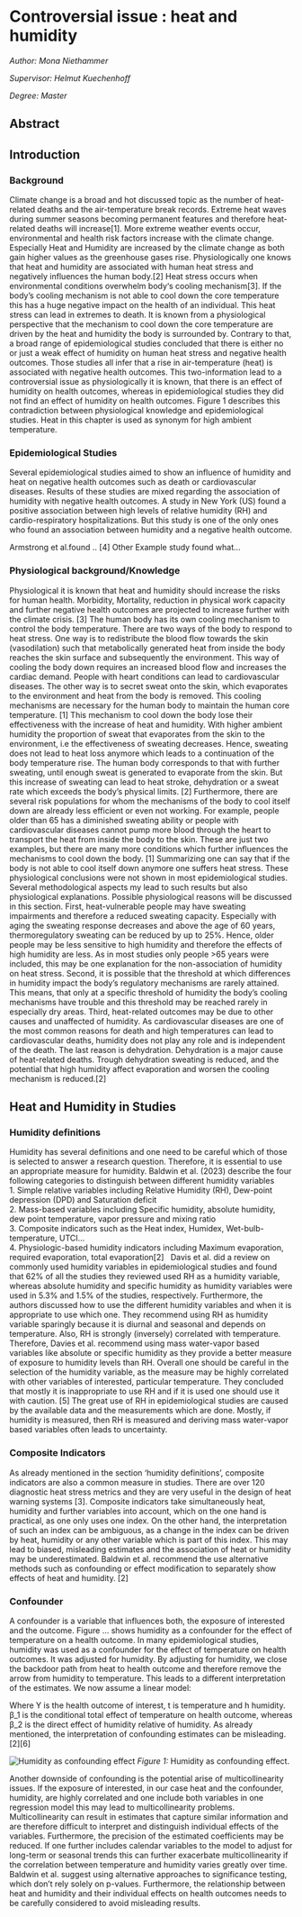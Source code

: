 # Controversial issue : heat and humidity    {#he3}

*Author: Mona Niethammer*

*Supervisor: Helmut Kuechenhoff*

*Degree: Master*   

## Abstract

## Introduction 

### Background 
Climate change is a broad and hot discussed topic as the number of heat-related deaths and the air-temperature break records. Extreme heat waves during summer seasons becoming permanent features and therefore heat-related deaths will increase[1]. More extreme weather events occur, environmental and health risk factors increase with the climate change. Especially Heat and Humidity are increased by the climate change as both gain higher values as the greenhouse gases rise. Physiologically one knows that heat and humidity are associated with human heat stress and negatively influences the human body.[2] Heat stress occurs when environmental conditions overwhelm body‘s cooling mechanism[3]. If the body's cooling mechanism is not able to cool down the core temperature this has a huge negative impact on the health of an individual. This heat stress can lead in extremes to death. It is known from a physiological perspective that the mechanism to cool down the core temperature are driven by the heat and humidity the body is surrounded by. Contrary to that, a broad range of epidemiological studies concluded that there is either no or just a weak effect of humidity on human heat stress and negative health outcomes. Those studies all infer that a rise in air-temperature (heat) is associated with negative health outcomes. This two-information lead to a controversial issue as physiologically it is known, that there is an effect of humidity on health outcomes, whereas in epidemiological studies they did not find an effect of humidity on health outcomes. Figure 1 describes this contradiction between physiological knowledge and epidemiological studies.
Heat in this chapter is used as synonym for high ambient temperature. 

### Epidemiological Studies 
Several epidemiological studies aimed to show an influence of humidity and heat on negative health outcomes such as death or cardiovascular diseases. Results of these studies are mixed regarding the association of humidity with negative health outcomes. A study in New York (US) found a positive association between high levels of relative humidity (RH) and cardio-respiratory hospitalizations. But this study is one of the only ones who found an association between humidity and a negative health outcome. 

Armstrong et al.found .. [4]
Other Example study found what... 

### Physiological background/Knowledge 
Physiological it is known that heat and humidity should increase the risks for human health. Morbidity, Mortality, reduction in physical work capacity and further negative health outcomes are projected to increase further with the climate crisis. [3]
The human body has its own cooling mechanism to control the body temperature. There are two ways of the body to respond to heat stress. One way is to redistribute the blood flow towards the skin (vasodilation) such that metabolically generated heat from inside the body reaches the skin surface and subsequently the environment. This way of cooling the body down requires an increased blood flow and increases the cardiac demand. People with heart conditions can lead to cardiovascular diseases.
The other way is to secret sweat onto the skin, which evaporates to the environment and heat from the body is removed. This cooling mechanisms are necessary for the human body to maintain the human core temperature. [1]
This mechanism to cool down the body lose their effectiveness with the increase of heat and humidity. With higher ambient humidity the proportion of sweat that evaporates from the skin to the environment, i.e the effectiveness of sweating decreases. Hence, sweating does not lead to heat loss anymore which leads to a continuation of the body temperature rise. The human body corresponds to that with further sweating, until enough sweat is generated to evaporate from the skin. But this increase of sweating can lead to heat stroke, dehydration or a sweat rate which exceeds the body's physical limits. [2]
Furthermore, there are several risk populations for whom the mechanisms of the body to cool itself down are already less efficient or even not working. For example, people older than 65 has a diminished sweating ability or people with cardiovascular diseases cannot pump more blood through the heart to transport the heat from inside the body to the skin. These are just two examples, but there are many more conditions which further influences the mechanisms to cool down the body. [1] Summarizing one can say that if the body is not able to cool itself down anymore one suffers heat stress. 
These physiological conclusions were not shown in most epidemiological studies. Several methodological aspects my lead to such results but also physiological explanations. Possible physiological reasons will be discussed in this section. First, heat-vulnerable people may have sweating impairments and therefore a reduced sweating capacity. Especially with aging the sweating response decreases and above the age of 60 years, thermoregulatory sweating can be reduced by up to 25%.  Hence, older people may be less sensitive to high humidity and therefore the effects of high humidity are less. As in most studies only people >65 years were included, this may be one explanation for the non-association of humidity on heat stress. Second, it is possible that the threshold at which differences in humidity impact the body’s regulatory mechanisms are rarely attained. This means, that only at a specific threshold of humidity the body’s cooling mechanisms have trouble and this threshold may be reached rarely in especially dry areas. Third, heat-related outcomes may be due to other causes and unaffected of humidity. As cardiovascular diseases are one of the most common reasons for death and high temperatures can lead to cardiovascular deaths, humidity does not play any role and is independent of the death. The last reason is dehydration. Dehydration is a major cause of heat-related deaths. Trough dehydration sweating is reduced, and the potential that high humidity affect evaporation and worsen the cooling mechanism is reduced.[2]

## Heat and Humidity in Studies 
### Humidity definitions 
Humidity has several definitions and one need to be careful which of those is selected to answer a research question. Therefore, it is essential to use an appropriate measure for humidity. Baldwin et al. (2023) describe the four following categories to distinguish between different humidity variables \
1. Simple relative variables including Relative Humidity (RH), Dew-point depression (DPD) and Saturation deficit \
2. Mass-based variables including Specific humidity, absolute humidity, dew point temperature, vapor pressure and mixing ratio \
3. Composite indicators such as the Heat index, Humidex, Wet-bulb-temperature, UTCI... \
4. Physiologic-based humidity indicators including Maximum evaporation, required evaporation, total evaporation[2] \ 
Davis et al. did a review on commonly used humidity variables in epidemiological studies and found that 62% of all the studies they reviewed used RH as a humidity variable, whereas absolute humidity and specific humidity as humidity variables were used in 5.3% and 1.5% of the studies, respectively. Furthermore, the authors discussed how to use the different humidity variables and when it is appropriate to use which one. They recommend using RH as humidity variable sparingly because it is diurnal and seasonal and depends on temperature. Also, RH is strongly (inversely) correlated with temperature. Therefore, Davies et al. recommend using mass water-vapor based variables like absolute or specific humidity as they provide a better measure of exposure to humidity levels than RH. Overall one should be careful in the selection of the humidity variable, as the measure may be highly correlated with other variables of interested, particular temperature. They concluded that mostly it is inappropriate to use RH and if it is used one should use it with caution. [5] 
The great use of RH in epidemiological studies are caused by the available data and the measurements which are done. Mostly, if humidity is measured, then RH is measured and deriving mass water-vapor based variables often leads to uncertainty. 

### Composite Indicators 
As already mentioned in the section ‘humidity definitions’, composite indicators are also a common measure in studies. There are over 120 diagnostic heat stress metrics and they are very useful in the design of heat warning systems [3]. Composite indicators take simultaneously heat, humidity and further variables into account, which on the one hand is practical, as one only uses one index. On the other hand, the interpretation of such an index can be ambiguous, as a change in the index can be driven by heat, humidity or any other variable which is part of this index. This may lead to biased, misleading estimates and the association of heat or humidity may be underestimated. Baldwin et al. recommend the use alternative methods such as confounding or effect modification to separately show effects of heat and humidity. [2]  

### Confounder
A confounder is a variable that influences both, the exposure of interested and the outcome. Figure … shows humidity as a confounder for the effect of temperature on a health outcome. In many epidemiological studies, humidity was used as a confounder for the effect of temperature on health outcomes. It was adjusted for humidity. By adjusting for humidity, we close the backdoor path from heat to health outcome and therefore remove the arrow from humidity to temperature. This leads to a different interpretation of the estimates. We now assume a linear model:
\begin{center}
\[ Ε[Y│t,h]= β_0+ β_1*t+ β_2*h, \]
\end{center}
Where Y is the health outcome of interest, t is temperature and h humidity. β_1 is the conditional total effect of temperature on health outcome, whereas β_2 is the direct effect of humidity relative of humidity. As already mentioned, the interpretation of confounding estimates can be misleading. [2][6] 


![Humidity as confounding effect](C:/Users/mniet/OneDrive/Dokumente/Seminar/Confounder.png)
*Figure 1:* Humidity as confounding effect.


Another downside of confounding is the potential arise of multicollinearity issues. If the exposure of interested, in our case heat and the confounder, humidity, are highly correlated and one include both variables in one regression model this may lead to multicollinearity problems. Multicollinearity can result in estimates that capture similar information and are therefore difficult to interpret and distinguish individual effects of the variables. Furthermore, the precision of the estimated coefficients may be reduced. If one further includes calendar variables to the model to adjust for long-term or seasonal trends this can further exacerbate multicollinearity if the correlation between temperature and humidity varies greatly over time. Baldwin et al. suggest using alternative approaches to significance testing, which don't rely solely on p-values. Furthermore, the relationship between heat and humidity and their individual effects on health outcomes needs to be carefully considered to avoid misleading results. 
